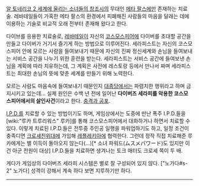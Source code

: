 [[알 토네리코 2 세계에 울리는 소녀들의 창조시]]의 무대인 [[메타 팔스]]에만 존재하는 치료술. 레바테일들이 가혹한 메타 팔스의 환경에서 피폐해진 사람들의 마음을 달래는 데에 이용하는 기술로 비교적 오래 전부터 존재해 왔다고 한다.

다이브를 응용한 치료술로, [[레바테일]]이 자신의 [[코스모스피어]]에 다이버를 초대할 공간을 만들고 다이버가 거기서 즐기게 하는 방법으로 이루어진다. 세라피스트는 자신의 코스모스피어 안에 모르는 사람을 들여보내기 때문에 자신의 진짜 정신세계와 손님을 들여보내는 서비스 공간을 나누기 위한 훈련을 받는다.
세라피스트는 서비스 공간에 들여보낸 손님을 계획에 따라 치유하는데, 그 계획은 사전에 레스토랑 등에서 만나서 짜며 세라피스트는 최대한 손님의 뜻에 맞춘 세계를 만들기 위해 노력한다.

모르는 사람도 마음속에 들여보내기 때문인지 [[대종당]]에서는 파렴치한 행위라고 하며 금지시키고 있는데... 실제 원인은 수백 년 전에 일어난 '''다이버즈 세라피를 악용한 코스모스피어에서의 살인사건'''이라고 한다. [[충격과 공포]].


[[I.P.D.]]를 치료할 수 있는 방법이기도 하며, 게임상에서는 도중에 만난 폭주 I.P.D.들을 [wiki:"루카 트루리워스" 루카]를 통해 코스모스피어에서 대화하거나 하면서 치료할 수 있다. 이렇게 치료된 I.P.D.들은 전투중 주인공 일행을 파워업하기도 하고, 일정 조건이 충족디면 [[크로셰친위대]]에 가입해 [[레플레키아]]에 협력한다. 그런데 정작 직접 치료해준 루카에게는 별 이득이 돌아오지 않는다(...)[* 소녀 파워드(ムスメパワード)도 있지만 이건 아군 전원이 대상] I.P.D.들을 치료하면 생겨나는 토크 매터도 크로셰 쪽이 두 배.

게다가 게임상의 다이버즈 세라피 시스템은 별로 잘 구성되어 있지 않다. ["노가다#s-2" 노가다] 성격이 강해서 계속 하다 보면 지루하기만 하다.


----
